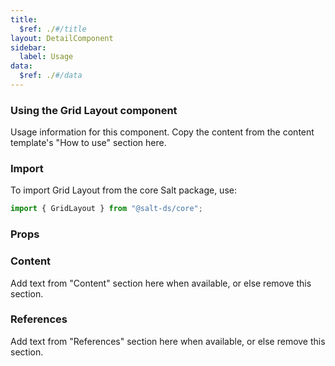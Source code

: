 ```yaml
---
title:
  $ref: ./#/title
layout: DetailComponent
sidebar:
  label: Usage
data:
  $ref: ./#/data
---
```


### Using the Grid Layout component

Usage information for this component. Copy the content from the content
template's "How to use" section here.

### Import

To import Grid Layout from the core Salt package, use:

```js
import { GridLayout } from "@salt-ds/core";
```

### Props

<PropsTable packageName="core" componentName="GridLayout" />

### Content

Add text from "Content" section here when available, or else remove this
section.

### References

Add text from "References" section here when available, or else remove this
section.

